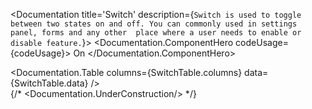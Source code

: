 






<Documentation  title='Switch' description={`
            Switch is used to toggle between two states on and off. You can commonly used in settings panel, forms and any other 
            place where a user needs to enable or disable feature.
            `}>
            <Documentation.ComponentHero codeUsage={codeUsage}>
                <Switch>On</Switch>
            </Documentation.ComponentHero>
            <div className="max-w-screen-md">
                <Documentation.Table columns={SwitchTable.columns} data={SwitchTable.data} />
            </div>
            {/* <Documentation.UnderConstruction/> */}
        </Documentation>